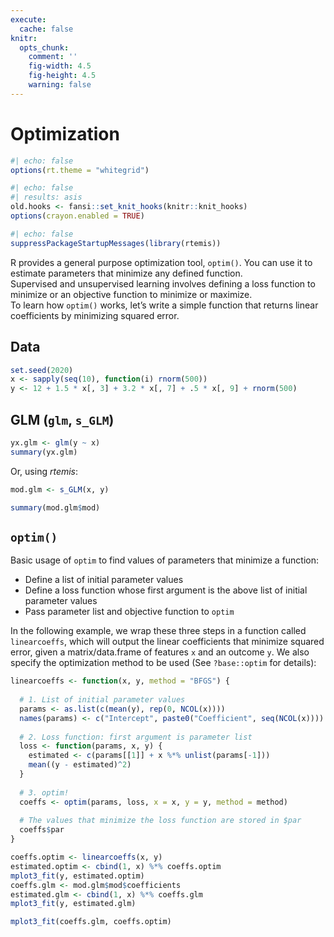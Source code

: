 ```yaml
---
execute:
  cache: false
knitr:
  opts_chunk: 
    comment: ''
    fig-width: 4.5
    fig-height: 4.5
    warning: false
---
```


# Optimization {#optimization}

```r
#| echo: false
options(rt.theme = "whitegrid")
```

```r
#| echo: false
#| results: asis
old.hooks <- fansi::set_knit_hooks(knitr::knit_hooks)
options(crayon.enabled = TRUE)
```

```r
#| echo: false
suppressPackageStartupMessages(library(rtemis))
```

R provides a general purpose optimization tool, `optim()`. You can use it to 
estimate parameters that minimize any defined function.  
Supervised and unsupervised learning involves defining a loss function to 
minimize or an objective function to minimize or maximize.  
To learn how `optim()` works, let's write a simple function that returns linear 
coefficients by minimizing squared error.

## Data

```r
set.seed(2020)
x <- sapply(seq(10), function(i) rnorm(500))
y <- 12 + 1.5 * x[, 3] + 3.2 * x[, 7] + .5 * x[, 9] + rnorm(500)
```

## GLM (`glm`, `s_GLM`)
```r
yx.glm <- glm(y ~ x)
summary(yx.glm)
```

Or, using _rtemis_:

```r
mod.glm <- s_GLM(x, y)
```

```r
summary(mod.glm$mod)
```

## `optim()`

Basic usage of `optim` to find values of parameters that minimize a function:  

* Define a list of initial parameter values
* Define a loss function whose first argument is the above list of initial 
parameter values
* Pass parameter list and objective function to `optim`

In the following example, we wrap these three steps in a function called 
`linearcoeffs`, which will output the linear coefficients that minimize squared 
error, given a matrix/data.frame of features `x` and an outcome `y`. We also 
specify the optimization method to be used (See `?base::optim` for details):

```r
linearcoeffs <- function(x, y, method = "BFGS") {
  
  # 1. List of initial parameter values
  params <- as.list(c(mean(y), rep(0, NCOL(x))))
  names(params) <- c("Intercept", paste0("Coefficient", seq(NCOL(x))))
  
  # 2. Loss function: first argument is parameter list
  loss <- function(params, x, y) {
    estimated <- c(params[[1]] + x %*% unlist(params[-1]))
    mean((y - estimated)^2)
  }
  
  # 3. optim!
  coeffs <- optim(params, loss, x = x, y = y, method = method)
  
  # The values that minimize the loss function are stored in $par
  coeffs$par
}
```

```r
coeffs.optim <- linearcoeffs(x, y)
estimated.optim <- cbind(1, x) %*% coeffs.optim
mplot3_fit(y, estimated.optim)
coeffs.glm <- mod.glm$mod$coefficients
estimated.glm <- cbind(1, x) %*% coeffs.glm
mplot3_fit(y, estimated.glm)
```

```r
mplot3_fit(coeffs.glm, coeffs.optim)
```
